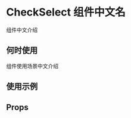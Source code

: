 # CheckSelect 组件中文名

组件中文介绍

## 何时使用

组件使用场景中文介绍

## 使用示例

<!-- Inject Stories -->

## Props

<!-- Inject Props -->
